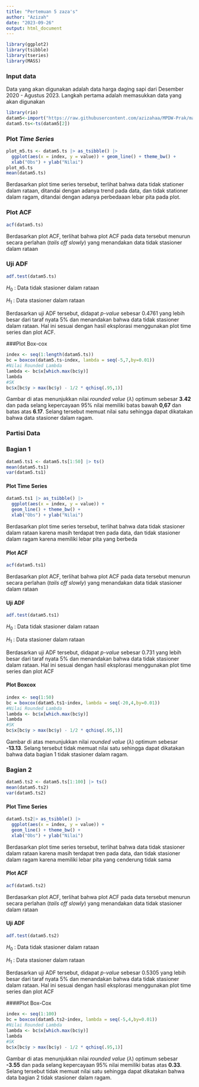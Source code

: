 ```yaml
---
title: "Pertemuan 5 zaza's"
author: "Azizah"
date: "2023-09-26"
output: html_document
---
```


```r
library(ggplot2)
library(tsibble)
library(tseries)
library(MASS)
```

### Input data 
Data yang akan digunakan adalah data harga daging sapi dari Desember 2020 - Agustus 2023. Langkah pertama adalah memasukkan data yang akan digunakan 
```r
library(rio)
datam5<-import("https://raw.githubusercontent.com/azizahaa/MPDW-Prak/main/P1/Data%20Harga%20Daging%20Sapi.csv")
datam5.ts<-ts(datam5[2])
```
### Plot *Time Series*

```r
plot_m5.ts <- datam5.ts |> as_tsibble() |> 
  ggplot(aes(x = index, y = value)) + geom_line() + theme_bw() +
  xlab("Obs") + ylab("Nilai")
plot_m5.ts
mean(datam5.ts)
```
Berdasarkan plot time series tersebut, terlihat bahwa data tidak stationer dalam rataan, ditandai dengan adanya trend pada data, dan tidak stationer dalam ragam, ditandai dengan adanya perbedaaan lebar pita pada plot. 

### Plot ACF

```r
acf(datam5.ts)
```

Berdasarkan plot ACF, terlihat bahwa plot ACF pada data tersebut menurun secara perlahan (*tails off slowly*) yang menandakan data tidak stasioner dalam rataan

### Uji ADF

```r
adf.test(datam5.ts)
```

$H_0$ : Data tidak stasioner dalam rataan\

$H_1$ : Data stasioner dalam rataan\

Berdasarkan uji ADF tersebut, didapat *p-value* sebesar 0.4761 yang lebih besar dari taraf nyata 5% dan menandakan bahwa data tidak stasioner dalam rataan. Hal ini sesuai dengan hasil eksplorasi menggunakan plot time series dan plot ACF.

###Plot Box-cox
```r
index <- seq(1:length(datam5.ts))
bc = boxcox(datam5.ts~index, lambda = seq(-5,7,by=0.01))
#Nilai Rounded Lambda
lambda <- bc$x[which.max(bc$y)]
lambda
#SK
bc$x[bc$y > max(bc$y) - 1/2 * qchisq(.95,1)]
```
Gambar di atas menunjukkan nilai *rounded value* ($\lambda$) optimum sebesar **3.42** dan pada selang kepercayaan 95% nilai memiliki batas bawah **0,67** dan batas atas **6.17**. Selang tersebut memuat nilai satu sehingga dapat dikatakan bahwa data stasioner dalam ragam.

### Partisi Data

### Bagian 1

```r
datam5.ts1 <- datam5.ts[1:50] |> ts()
mean(datam5.ts1)
var(datam5.ts1)
```

#### Plot Time Series

```r
datam5.ts1 |> as_tsibble() |> 
  ggplot(aes(x = index, y = value)) +
  geom_line() + theme_bw() +
  xlab("Obs") + ylab("Nilai")
```

Berdasarkan plot time series tersebut, terlihat bahwa data tidak stasioner dalam rataan karena masih terdapat tren pada data, dan tidak stasioner dalam ragam karena memiliki lebar pita yang berbeda

#### Plot ACF

```r
acf(datam5.ts1)
```

Berdasarkan plot ACF, terlihat bahwa plot ACF pada data tersebut menurun secara perlahan (*tails off slowly*) yang menandakan data tidak stasioner dalam rataan

#### Uji ADF

```r
adf.test(datam5.ts1)
```

$H_0$ : Data tidak stasioner dalam rataan

$H_1$ : Data stasioner dalam rataan

Berdasarkan uji ADF tersebut, didapat *p-value* sebesar 0.731 yang lebih besar dari taraf nyata 5% dan menandakan bahwa data tidak stasioner dalam rataan. Hal ini sesuai dengan hasil eksplorasi menggunakan plot time series dan plot ACF

#### Plot Boxcox

```r
index <- seq(1:50)
bc = boxcox(datam5.ts1~index, lambda = seq(-20,4,by=0.01))
#Nilai Rounded Lambda
lambda <- bc$x[which.max(bc$y)]
lambda
#SK
bc$x[bc$y > max(bc$y) - 1/2 * qchisq(.95,1)]
```
Gambar di atas menunjukkan nilai *rounded value* ($\lambda$) optimum sebesar **-13.13**. Selang tersebut tidak memuat nilai satu sehingga dapat dikatakan bahwa data bagian 1 tidak stasioner dalam ragam.

### Bagian 2

```r
datam5.ts2 <- datam5.ts[1:100] |> ts()
mean(datam5.ts2)
var(datam5.ts2)
```

#### Plot Time Series

```r
datam5.ts2|> as_tsibble() |> 
  ggplot(aes(x = index, y = value)) +
  geom_line() + theme_bw() +
  xlab("Obs") + ylab("Nilai")
```

Berdasarkan plot time series tersebut, terlihat bahwa data tidak stasioner dalam rataan karena masih terdapat tren pada data, dan tidak stasioner dalam ragam karena memiliki lebar pita yang cenderung tidak sama

#### Plot ACF

```r
acf(datam5.ts2)
```

Berdasarkan plot ACF, terlihat bahwa plot ACF pada data tersebut menurun secara perlahan (*tails off slowly*) yang menandakan data tidak stasioner dalam rataan

#### Uji ADF

```r
adf.test(datam5.ts2)
```

$H_0$ : Data tidak stasioner dalam rataan

$H_1$ : Data stasioner dalam rataan

Berdasarkan uji ADF tersebut, didapat *p-value* sebesar 0.5305 yang lebih besar dari taraf nyata 5% dan menandakan bahwa data tidak stasioner dalam rataan. Hal ini sesuai dengan hasil eksplorasi menggunakan plot time series dan plot ACF

####Plot Box-Cox

```r
index <- seq(1:100)
bc = boxcox(datam5.ts2~index, lambda = seq(-5,4,by=0.01))
#Nilai Rounded Lambda
lambda <- bc$x[which.max(bc$y)]
lambda
#SK
bc$x[bc$y > max(bc$y) - 1/2 * qchisq(.95,1)]
```
Gambar di atas menunjukkan nilai *rounded value* ($\lambda$) optimum sebesar **-3.55** dan pada selang kepercayaan 95% nilai memiliki  batas atas **0.33**. Selang tersebut tidak memuat nilai satu sehingga dapat dikatakan bahwa data bagian 2 tidak stasioner dalam ragam.